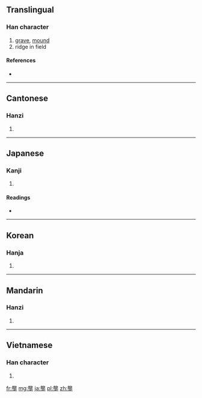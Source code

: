 {{also|垄|壟}}
==Translingual==

===Han character===
{{Han char|rn=32|rad=土|as=16|sn=19|four=0110<sub>4</sub>|canj=卜心土 (YPG)}}

# [[grave]], [[mound]]
# ridge in field

====References====
* {{Han ref|kx=0242.050|dkj=05591|dj=0482.010|hdz=10500.040|uh=58DF|ud=22751|bh=C362|bd=50018}}

----

==Cantonese==

===Hanzi===
{{yue-hanzi|jyut=|y=lung5|sim=垄}}

# {{defn|lang=yue|sort=土16}}

----

==Japanese==

===Kanji===
{{ja-kanji|grade=|rs=土16}}

# {{defn|lang=ja|sort=土16}}

====Readings====
* {{ja-readings|on=[[りょう]] (ryō), [[ろう]] (rō)|kun=[[うね]] (une), [[つか]] (tsuka)}}

----

==Korean==

===Hanja===
{{ko-hanja|hangeul=롱|rv=rong|mr=rong}}

# {{defn|lang=ko|sort=土16}}

----

==Mandarin==

===Hanzi===
{{cmn-hanzi|sim=垄|pin=[[lǒng]] ([[long3]])|wg=lung<sup>3</sup>}}

# {{defn|lang=cmn|sort=土16}}

----

==Vietnamese==

===Han character===
{{vi-hantu|[[lũng]]|rs=土16}}

# {{defn|lang=vi|sort=土16}}

[[fr:壟]]
[[mg:壟]]
[[ja:壟]]
[[pl:壟]]
[[zh:壟]]